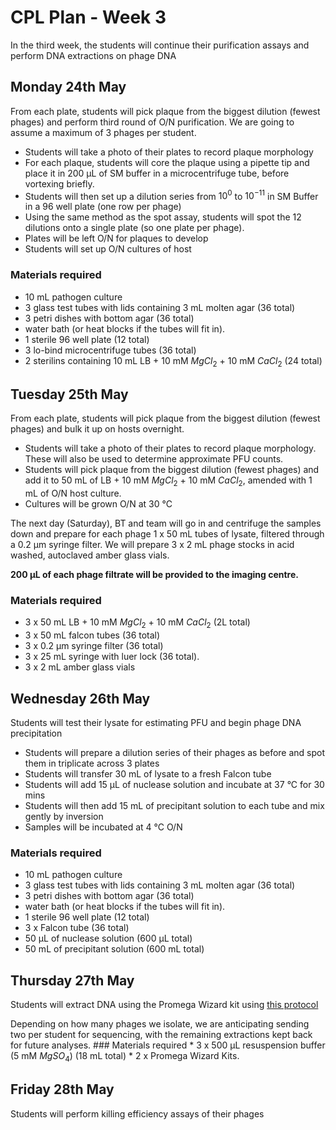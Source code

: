 # CPL Plan - Week 3

In the third week, the students will continue their purification assays and perform DNA extractions on phage DNA


## Monday 24th May
From each plate, students will pick plaque from the biggest dilution (fewest phages) and perform third round of O/N purification. We are going to assume a maximum of 3 phages per student.

* Students will take a photo of their plates to record plaque morphology
* For each plaque, students will core the plaque using a pipette tip and place it in 200 µL of SM buffer in a microcentrifuge tube, before vortexing briefly.
* Students will then set up a dilution series from $10^{0}$ to $10^{-11}$ in SM Buffer in a 96 well plate (one row per phage)
* Using the same method as the spot assay, students will spot the 12 dilutions onto a single plate (so one plate per phage).
* Plates will be left O/N for plaques to develop
* Students will set up O/N cultures of host 

### Materials required
* 10 mL pathogen culture
* 3 glass test tubes with lids containing 3 mL molten agar (36 total)
* 3 petri dishes with bottom agar (36 total)
* water bath (or heat blocks if the tubes will fit in).
* 1 sterile 96 well plate (12 total)
* 3 lo-bind microcentrifuge tubes (36 total)
* 2 sterilins containing 10 mL LB + 10 mM $MgCl_{2}$ + 10 mM $CaCl_{2}$ (24 total)

## Tuesday 25th May
From each plate, students will pick plaque from the biggest dilution (fewest phages) and bulk it up on hosts overnight.

* Students will take a photo of their plates to record plaque morphology. These will also be used to determine approximate PFU counts.
* Students will pick plaque from the biggest dilution (fewest phages) and add it to 50 mL of LB + 10 mM $MgCl_{2}$ + 10 mM $CaCl_{2}$, amended with 1 mL of O/N host culture.
* Cultures will be grown O/N at 30 °C

The next day (Saturday), BT and team will go in and centrifuge the samples down and prepare for each phage 1 x 50 mL tubes of lysate, filtered through a 0.2 µm syringe filter. We will prepare 3 x 2 mL phage stocks in acid washed, autoclaved amber glass vials.

**200 µL of each phage filtrate will be provided to the imaging centre.**

### Materials required
* 3 x 50 mL LB + 10 mM $MgCl_{2}$ + 10 mM $CaCl_{2}$ (2L total)
* 3 x 50 mL falcon tubes (36 total)
* 3 x 0.2 µm syringe filter (36 total)
* 3 x 25 mL syringe with luer lock (36 total).
* 3 x 2 mL amber glass vials


## Wednesday 26th May
Students will test their lysate for estimating PFU and begin phage DNA precipitation

* Students will prepare a dilution series of their phages as before and spot them in triplicate across 3 plates
* Students will transfer 30 mL of lysate to a fresh Falcon tube
* Students will add 15 µL of nuclease solution and incubate at 37 °C for 30 mins
* Students will then add 15 mL of precipitant solution to each tube and mix gently by inversion
* Samples will be incubated at 4 °C O/N

### Materials required
* 10 mL pathogen culture
* 3 glass test tubes with lids containing 3 mL molten agar (36 total)
* 3 petri dishes with bottom agar (36 total)
* water bath (or heat blocks if the tubes will fit in).
* 1 sterile 96 well plate (12 total)
* 3 x Falcon tube (36 total)
* 50 µL of nuclease solution (600 µL total)
* 50 mL of precipitant solution (600 mL total)

## Thursday 27th May
Students will extract DNA using the Promega Wizard kit using [this protocol](https://cpt.tamu.edu/wordpress/wp-content/uploads/2011/12/Phage-DNA-extraction-modified-Wizard-method-07-12-2011.pdf)

Depending on how many phages we isolate, we are anticipating sending two per student for sequencing, with the remaining extractions kept back for future analyses.
### Materials required
* 3 x 500 µL resuspension buffer (5 mM $MgSO_{4}$) (18 mL total)
* 2 x Promega Wizard Kits.

## Friday 28th May
Students will perform killing efficiency assays of their phages
